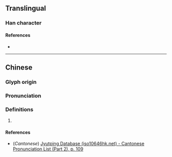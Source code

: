 {{character info}}
==Translingual==

===Han character===
{{Han char|rn=61|rad=心|as=11|sn=14|four=94034|canj=PTAK|ids=⿰忄莫}}

====References====
* {{Han ref|kx=0398.310|dkj=11086|dj=0737.250|hdz=42344.130|uh=6154|ud=24916|bh=E1CE|bd=57806}}

----

==Chinese==
{{zh-forms}}

===Glyph origin===
{{Han etym}}

===Pronunciation===
{{zh-pron
|m=mù
|c=mou6
|mc=y
|oc=y
|ma=
|cat=
}}
===Definitions===
{{zh-hanzi}}

# {{rfdef|zh}}
====References====
* (''Cantonese'') [http://www.iso10646hk.net/jp/document/download.jsp Jyutping Database (iso10646hk.net) - Cantonese Pronunciation List (Part 2), p. 109]